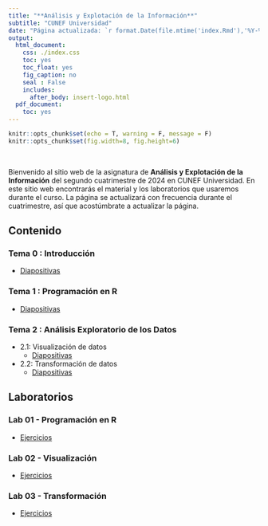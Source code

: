 ```yaml
---
title: "**Análisis y Explotación de la Información**"
subtitle: "CUNEF Universidad"
date: "Página actualizada: `r format.Date(file.mtime('index.Rmd'),'%Y-%m-%d')`"
output:
  html_document:
    css: ./index.css
    toc: yes
    toc_float: yes
    fig_caption: no
    seal : False
    includes:
      after_body: insert-logo.html
  pdf_document:
    toc: yes
---
```



<div class="title-logo"></div>

```r
knitr::opts_chunk$set(echo = T, warning = F, message = F)
knitr::opts_chunk$set(fig.width=8, fig.height=6) 
```

<br />

Bienvenido al sitio web de la asignatura de **Análisis y Explotación de la Información** del segundo cuatrimestre de 2024 en CUNEF Universidad. En este sitio web encontrarás el material y los laboratorios que usaremos durante el curso. La página se actualizará con frecuencia durante el cuatrimestre, así que acostúmbrate a actualizar la página.

## **Contenido**

### Tema 0 : Introducción
  - [Diapositivas](./tema0/tema0.html)


### Tema 1 : Programación en R
  - [Diapositivas](./tema1/tema1.html)
  
  
### Tema 2 : Análisis Exploratorio de los Datos
- 2.1: Visualización de datos
  - [Diapositivas](./tema2/tema2-1.html)
 

- 2.2: Transformación de datos
  - [Diapositivas](./tema2/tema2-2.html)


<!--

- 2.3: Análisis Exploratorio de datos
  - [Diapositivas](./tema2/tema2-3.html)
 

### Tema 3 : Data Wrangling
  - 3.1: Importación de datos
    - [Diapositivas](./tema3/tema3-1.html)

  - 3.2: Organización de datos
    - [Diapositivas](./tema3/tema3-2.html)
    
  
  - 3.3: Transformación de datos
    - [Diapositivas](./tema3/tema3-3.html)



### Tema 4 : Modelización
  - [Diapositivas](./tema4/tema4.html)

  
### Tema 5 : Comunicación de Resultados
  - [Diapositivas](./tema5/tema5.html)


-->


## **Laboratorios**


### Lab 01 - Programación en R 
  - [Ejercicios](./labs/lab1.html)

### Lab 02 - Visualización 
  - [Ejercicios](./labs/lab2.html)

### Lab 03 - Transformación
  - [Ejercicios](./labs/lab3.html)
  
<!-- 

### Lab 04 - Importación
  - [Ejercicios](./labs/lab4.html)

### Lab 05 - Data Wrangling
  - [Ejercicios](./labs/lab5.html)
  
### Lab 06 - Strings, Factores y Fechas
  - [Ejercicios](./labs/lab6.html)

### Lab 07 - Modelos
  - [Ejercicios](./labs/lab7.html)

--> 
